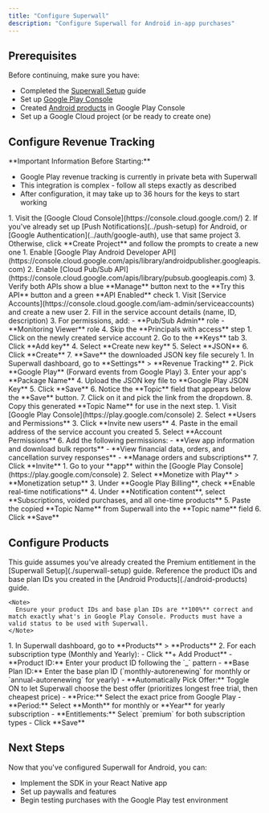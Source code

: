 ```yaml
---
title: "Configure Superwall"
description: "Configure Superwall for Android in-app purchases"
---
```


## Prerequisites

Before continuing, make sure you have:

- Completed the [Superwall Setup](./superwall-setup) guide
- Set up [Google Play Console](./google-play-console-setup)
- Created [Android products](./android-products) in Google Play Console
- Set up a Google Cloud project (or be ready to create one)

## Configure Revenue Tracking

<Warning>
  **Important Information Before Starting:**
  
  - Google Play revenue tracking is currently in private beta with Superwall
  - This integration is complex - follow all steps exactly as described
  - After configuration, it may take up to 36 hours for the keys to start working
</Warning>

<Steps>
  <Step title="Access or Create a Google Cloud Project">
    1. Visit the [Google Cloud Console](https://console.cloud.google.com/)
    2. If you've already set up [Push Notifications](../push-setup) for Android, or [Google Authentication](../auth/google-auth), use that same project
    3. Otherwise, click **Create Project** and follow the prompts to create a new one
  </Step>
  
  <Step title="Enable Required Google APIs">
    1. Enable [Google Play Android Developer API](https://console.cloud.google.com/apis/library/androidpublisher.googleapis.com)
    2. Enable [Cloud Pub/Sub API](https://console.cloud.google.com/apis/library/pubsub.googleapis.com)
    3. Verify both APIs show a blue **Manage** button next to the **Try this API** button and a green **API Enabled** check
  </Step>
  
  <Step title="Create a new service account">
    1. Visit [Service Accounts](https://console.cloud.google.com/iam-admin/serviceaccounts) and create a new user
    2. Fill in the service account details (name, ID, description)
    3. For permissions, add:
       - **Pub/Sub Admin** role
       - **Monitoring Viewer** role
    4. Skip the **Principals with access** step
  </Step>

  <Step title="Download the service account credentials">
    1. Click on the newly created service account
    2. Go to the **Keys** tab
    3. Click **Add key**
    4. Select **Create new key**
    5. Select **JSON**
    6. Click **Create**
    7. **Save** the downloaded JSON key file securely
  </Step>

  <Step title="Upload credentials to Superwall">
    1. In Superwall dashboard, go to **Settings** > **Revenue Tracking**
    2. Pick **Google Play** (Forward events from Google Play)
    3. Enter your app's **Package Name**
    4. Upload the JSON key file to **Google Play JSON Key**
    5. Click **Save**
    6. Notice the **Topic** field that appears below the **Save** button.
    7. Click on it and pick the link from the dropdown.
    8. Copy this generated **Topic Name** for use in the next step.
  </Step>
  
  <Step title="Add service account to Google Play Console">
    1. Visit [Google Play Console](https://play.google.com/console)
    2. Select **Users and Permissions**
    3. Click **Invite new users**
    4. Paste in the email address of the service account you created
    5. Select **Account Permissions**
    6. Add the following permissions:
       - **View app information and download bulk reports**
       - **View financial data, orders, and cancellation survey responses**
       - **Manage orders and subscriptions**
    7. Click **Invite**
  </Step>
  
  <Step title="Configure Pub/Sub in Google Play Console">
    1. Go to your **app** within the [Google Play Console](https://play.google.com/console)
    2. Select **Monetize with Play** > **Monetization setup** 
    3. Under **Google Play Billing**, check **Enable real-time notifications**
    4. Under **Notification content**, select **Subscriptions, voided purchases, and all one-time products**
    5. Paste the copied **Topic Name** from Superwall into the **Topic name** field
    6. Click **Save**
  </Step>
</Steps>

## Configure Products

<Note>
  This guide assumes you've already created the Premium entitlement in the [Superwall Setup](./superwall-setup) guide.
</Note>

<Steps>
  <Step title="Gather Product Information">
    Reference the product IDs and base plan IDs you created in the [Android Products](./android-products) guide.
    
    <Note>
      Ensure your product IDs and base plan IDs are **100%** correct and match exactly what's in Google Play Console. Products must have a valid status to be used with Superwall.
    </Note>
  </Step>

  <Step title="Add Monthly and Yearly Subscriptions">
    1. In Superwall dashboard, go to **Products** > **Products**
    2. For each subscription type (Monthly and Yearly):
       - Click **+ Add Product**
       - **Product ID:** Enter your product ID following the `<app>_<entitlement>` pattern
       - **Base Plan ID:** Enter the base plan ID (`monthly-autorenewing` for monthly or `annual-autorenewing` for yearly)
       - **Automatically Pick Offer:** Toggle ON to let Superwall choose the best offer (prioritizes longest free trial, then cheapest price)
       - **Price:** Select the exact price from Google Play
       - **Period:** Select **Month** for monthly or **Year** for yearly subscription
       - **Entitlements:** Select `premium` for both subscription types
       - Click **Save**
  </Step>
</Steps>

## Next Steps

Now that you've configured Superwall for Android, you can:
- Implement the SDK in your React Native app
- Set up paywalls and features
- Begin testing purchases with the Google Play test environment
